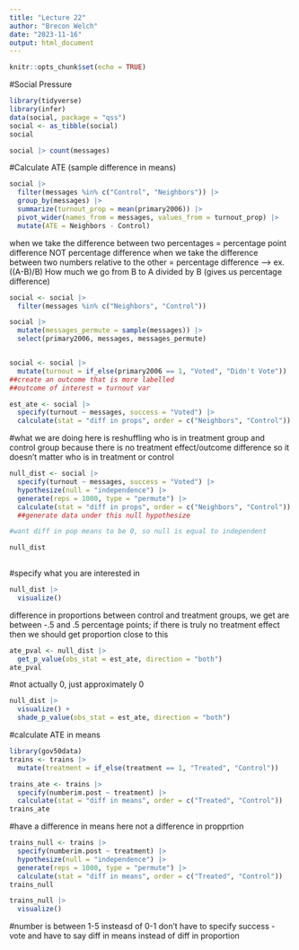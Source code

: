 ```yaml
---
title: "Lecture 22"
author: "Brecon Welch"
date: "2023-11-16"
output: html_document
---
```


```r
knitr::opts_chunk$set(echo = TRUE)
```


#Social Pressure
```r
library(tidyverse)
library(infer)
data(social, package = "qss")
social <- as_tibble(social)
social

social |> count(messages)

```



#Calculate ATE (sample difference in means)
```r
social |> 
  filter(messages %in% c("Control", "Neighbors")) |>
  group_by(messages) |> 
  summarize(turnout_prop = mean(primary2006)) |>
  pivot_wider(names_from = messages, values_from = turnout_prop) |>
  mutate(ATE = Neighbors - Control)
```
when we take the difference between two percentages = percentage point difference NOT percentage difference
when we take the difference between two numbers relative to the other = percentage difference --> ex. ((A-B)/B) How much we go from B to A divided by B (gives us percentage difference)


```r
social <- social |>
  filter(messages %in% c("Neighbors", "Control")) 

social |>
  mutate(messages_permute = sample(messages)) |>
  select(primary2006, messages, messages_permute)


social <- social |>
  mutate(turnout = if_else(primary2006 == 1, "Voted", "Didn't Vote"))
##create an outcome that is more labelled
##outcome of interest = turnout var 

est_ate <- social |>
  specify(turnout ~ messages, success = "Voted") |>
  calculate(stat = "diff in props", order = c("Neighbors", "Control"))
```
#what we are doing here is reshuffling who is in treatment group and control group because there is no treatment effect/outcome difference so it doesn't matter who is in treatment or control



```r
null_dist <- social |>
  specify(turnout ~ messages, success = "Voted") |>
  hypothesize(null = "independence") |>
  generate(reps = 1000, type = "permute") |>
  calculate(stat = "diff in props", order = c("Neighbors", "Control"))
  ##generate data under this null hypothesize

#want diff in pop means to be 0, so null is equal to independent 

null_dist
  
```
#specify what you are interested in


```r
null_dist |>
  visualize()
```
difference in proportions between control and treatment groups, we get are between -.5 and .5 percentage points; if there is truly no treatment effect then we should get proportion close to this


```r
ate_pval <- null_dist |>
  get_p_value(obs_stat = est_ate, direction = "both")
ate_pval
```
#not actually 0, just approximately 0

```r
null_dist |>
  visualize() + 
  shade_p_value(obs_stat = est_ate, direction = "both")
```

#calculate ATE in means
```r
library(gov50data)
trains <- trains |>
  mutate(treatment = if_else(treatment == 1, "Treated", "Control"))

trains_ate <- trains |>
  specify(numberim.post ~ treatment) |>
  calculate(stat = "diff in means", order = c("Treated", "Control"))
trains_ate
```
#have a difference in means here not a difference in propprtion



```r
trains_null <- trains |>
  specify(numberim.post ~ treatment) |>
  hypothesize(null = "independence") |>
  generate(reps = 1000, type = "permute") |>
  calculate(stat = "diff in means", order = c("Treated", "Control"))
trains_null

trains_null |>
  visualize()
```
#number is between 1-5 insteasd of 0-1 don't have to specify success - vote and have to say diff in means instead of diff in proportion

